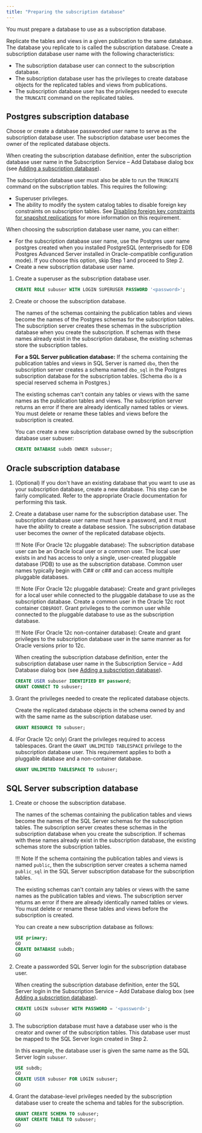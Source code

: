 ```yaml
---
title: "Preparing the subscription database"
---
```


<div id="preparing_sub_database" class="registered_link"></div>

You must prepare a database to use as a subscription database.

Replicate the tables and views in a given publication to the same database. The database you replicate to is called the subscription database. Create a subscription database user name with the following characteristics:

-   The subscription database user can connect to the subscription database.
-   The subscription database user has the privileges to create database objects for the replicated tables and views from publications.
-   The subscription database user has the privileges needed to execute the `TRUNCATE` command on the replicated tables.

<div id="postgres_sub_database" class="registered_link"></div>

## Postgres subscription database

Choose or create a database passworded user name to serve as the subscription database user. The subscription database user becomes the owner of the replicated database objects.

When creating the subscription database definition, enter the subscription database user name in the Subscription Service – Add Database dialog box (see [Adding a subscription database](../03_creating_subscription/02_adding_subscription_database/#adding_subscription_database)).

The subscription database user must also be able to run the `TRUNCATE` command on the subscription tables. This requires the following:

-   Superuser privileges.
-   The ability to modify the system catalog tables to disable foreign key constraints on subscription tables. See [Disabling foreign key constraints for snapshot replications](../../10_appendix/03_miscellaneous_xdb_processing_topics/04_disable_foreign_key_constraints_for_snapshot_replication/#disable_foreign_key_constraints_for_snapshot_replication) for more information on this requirement.

When choosing the subscription database user name, you can either:

-   For the subscription database user name, use the Postgres user name postgres created when you installed PostgreSQL (enterprisedb for EDB Postgres Advanced Server installed in Oracle-compatible configuration mode). If you choose this option, skip Step 1 and proceed to Step 2.
-   Create a new subscription database user name. 

1. Create a superuser as the subscription database user.

   ```sql
   CREATE ROLE subuser WITH LOGIN SUPERUSER PASSWORD '<password>';
   ```

1. Create or choose the subscription database.

   The names of the schemas containing the publication tables and views become the names of the Postgres schemas for the subscription tables. The subscription server creates these schemas in the subscription database when you create the subscription. If schemas with these names already exist in the subscription database, the existing schemas store the subscription tables.

   **For a SQL Server publication database:** If the schema containing the publication tables and views in SQL Server is named `dbo`, then the subscription server creates a schema named `dbo_sql` in the Postgres subscription database for the subscription tables. (Schema `dbo` is a special reserved schema in Postgres.)

   The existing schemas can't contain any tables or views with the same names as the publication tables and views. The subscription server returns an error if there are already identically named tables or views. You must delete or rename these tables and views before the subscription is created.

   You can create a new subscription database owned by the subscription database user subuser:

   ```sql
   CREATE DATABASE subdb OWNER subuser;
   ```

<div id="oracle_sub_database" class="registered_link"></div>

## Oracle subscription database

1. (Optional) If you don't have an existing database that you want to use as your subscription database, create a new database. This step can be fairly complicated. Refer to the appropriate Oracle documentation for performing this task.

1. Create a database user name for the subscription database user. The subscription database user name must have a password, and it must have the ability to create a database session. The subscription database user becomes the owner of the replicated database objects.

   !!! Note
       (For Oracle 12c pluggable database): The subscription database user can be an Oracle local user or a common user. The local user exists in and has access to only a single, user-created pluggable database (PDB) to use as the subscription database. Common user names typically begin with C## or c## and can access multiple pluggable databases.

   !!! Note
       (For Oracle 12c pluggable database): Create and grant privileges for a local user while connected to the pluggable database to use as the subscription database. Create a common user in the Oracle 12c root container `CDB$ROOT`. Grant privileges to the common user while connected to the pluggable database to  use as the subscription database.

   !!! Note
       (For Oracle 12c non-container database): Create and grant privileges to the subscription database user in the same manner as for Oracle versions prior to 12c.

   When creating the subscription database definition, enter the subscription database user name in the Subscription Service – Add Database dialog box (see [Adding a subscription database](../03_creating_subscription/02_adding_subscription_database/#adding_subscription_database)).

   ```sql
   CREATE USER subuser IDENTIFIED BY password;
   GRANT CONNECT TO subuser;
   ```

1. Grant the privileges needed to create the replicated database objects.

   Create the replicated database objects in the schema owned by and with the same name as the subscription database user.

   ```sql
   GRANT RESOURCE TO subuser;
   ```

1. (For Oracle 12c only) Grant the privileges required to access tablespaces. Grant the `GRANT UNLIMITED TABLESPACE` privilege to the subscription database user. This requirement applies to both a pluggable database and a non-container database.

   ```sql
   GRANT UNLIMITED TABLESPACE TO subuser;
   ```

<div id="sql_sub_database" class="registered_link"></div>

## SQL Server subscription database

1. Create or choose the subscription database. 

   The names of the schemas containing the publication tables and views become the names of the SQL Server schemas for the subscription tables. The subscription server creates these schemas in the subscription database when you create the subscription. If schemas with these names already exist in the subscription database, the existing schemas store the subscription tables.

   !!! Note
       If the schema containing the publication tables and views is named `public`, then the subscription server creates a schema named `public_sql` in the SQL Server subscription database for the subscription tables.

   The existing schemas can't contain any tables or views with the same names as the publication tables and views. The subscription server returns an error if there are already identically named tables or views. You must delete or rename these tables and views before the subscription is created.

   You can create a new subscription database as follows:

   ```sql
   USE primary;
   GO
   CREATE DATABASE subdb;
   GO
   ```

1. Create a passworded SQL Server login for the subscription database user. 

   When creating the subscription database definition, enter the SQL Server login in the Subscription Service – Add Database dialog box (see [Adding a subscription database](../03_creating_subscription/02_adding_subscription_database/#adding_subscription_database)).

   ```sql
   CREATE LOGIN subuser WITH PASSWORD = '<password>';
   GO
   ```
1. The subscription database must have a database user who is the creator and owner of the subscription tables. This database user must be mapped to the SQL Server login created in Step 2.

   In this example, the database user is given the same name as the SQL Server login `subuser`.

   ```sql
   USE subdb;
   GO
   CREATE USER subuser FOR LOGIN subuser;
   GO
   ```

1. Grant the database-level privileges needed by the subscription database user to create the schema and tables for the subscription.

   ```sql
   GRANT CREATE SCHEMA TO subuser;
   GRANT CREATE TABLE TO subuser;
   GO
   ```
